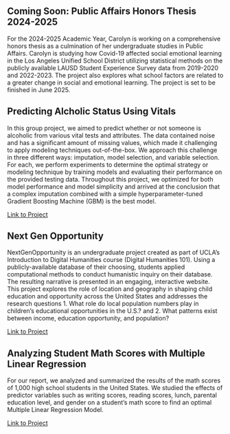 ## Coming Soon: Public Affairs Honors Thesis 2024-2025  
For the 2024-2025 Academic Year, Carolyn is working on a comprehensive honors thesis as a culmination of her undergraduate studies in Public Affairs. Carolyn is studying how Covid-19 affected social emotional learning in the Los Angeles Unified School District utilizing statistical methods on the publicly available LAUSD Student Experience Survey data from 2019-2020 and 2022-2023. The project also explores what school factors are related to a greater change in social and emotional learning. The project is set to be finished in June 2025.    

## Predicting Alcholic Status Using Vitals   
In this group project, we aimed to predict whether or not someone is alcoholic from various vital tests and attributes. The data contained noise and has a significant amount of missing values, which made it challenging to apply modeling techniques out-of-the-box. We approach this challenge in three different ways: imputation, model selection, and variable selection. For each, we perform experiments to determine the optimal strategy or modeling technique by training models and evaluating their performance on the provided testing data. Throughout this project, we optimized for both model performance and model simplicity and arrived at the conclusion that a complex imputation combined with a simple hyperparameter-tuned Gradient Boosting Machine (GBM) is the best model.  

[Link to Project](/101c paper.pdf)   

## Next Gen Opportunity
NextGenOpportunity is an undergraduate project created as part of UCLA's Introduction to Digital Humanities course (Digital Humanities 101). Using a publicly-available database of their choosing, students applied computational methods to conduct humanistic inquiry on their database. The resulting narrative is presented in an engaging, interactive website. This project explores the role of location and geography in shaping child education and opportunity across the United States and addresses the research questions 1. What role do local population numbers play in children’s educational opportunities in the U.S.? and 2. What patterns exist between income, education opportunity, and population?

[Link to Project](https://nextgenopportunity.netlify.app)   

## Analyzing Student Math Scores with Multiple Linear Regression
For our report, we analyzed and summarized the results of the math scores of 1,000 high school students in the United States. We studied the effects of predictor variables such as writing scores, reading scores, lunch, parental education level, and gender on a student’s math score to find an optimal Multiple Linear Regression Model.  

[Link to Project](/Stats 101a final project presentation.pdf)   
